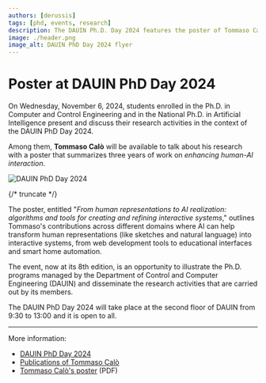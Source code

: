 ```yaml
---
authors: [derussis]
tags: [phd, events, research]
description: The DAUIN Ph.D. Day 2024 features the poster of Tommaso Calò, showcasing his research on Human-AI Interaction across various domain.
image: ./header.png
image_alt: DAUIN PhD Day 2024 flyer
---
```


# Poster at DAUIN PhD Day 2024

On Wednesday, November 6, 2024, students enrolled in the Ph.D. in Computer and Control Engineering and in the National Ph.D. in Artificial Intelligence present and discuss their research activities in the context of the DAUIN PhD Day 2024.

Among them, __Tommaso Calò__ will be available to talk about his research with a poster that summarizes three years of work on _enhancing human-AI interaction_.

<p className="text--center"><img src={header} alt="DAUIN PhD Day 2024"></img></p>

{/* truncate */}

The poster, entitled "_From human representations to AI realization: algorithms and tools for creating and refining interactive systems_," outlines Tommaso's contributions across different domains where AI can help transform human representations (like sketches and natural language) into interactive systems, from web development tools to educational interfaces and smart home automation.

The event, now at its 8th edition, is an opportunity to illustrate the Ph.D. programs managed by the Department of Control and Computer Engineering (DAUIN) and disseminate the research activities that are carried out by its members.

The DAUIN PhD Day 2024 will take place at the second floor of DAUIN from 9:30 to 13:00 and it is open to all.
 
---

More information:
* [DAUIN PhD Day 2024](https://www.polito.it/en/education/phd-programmes-and-postgraduate-school/phd-programmes/computer-and-control-engineering/news/events/dauin-phd-day-2024)
* [Publications of Tommaso Calò](https://iris.polito.it/cris/rp/rp77208)
* [Tommaso Calò's poster](./phd-ai-poster-calo.pdf) (PDF)